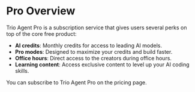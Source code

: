 

# Pro Overview

Trio Agent Pro is a subscription service that gives users several perks on top of the core free product:

- **AI credits**: Monthly credits for access to leading AI models.
- **Pro modes**: Designed to maximize your credits and build faster.
- **Office hours**: Direct access to the creators during office hours.
- **Learning content**: Access exclusive content to level up your AI coding skills.

You can subscribe to Trio Agent Pro on the pricing page.
